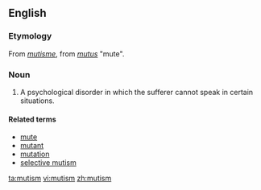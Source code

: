 ==English==
{{wikipedia|dab=mutism}}

===Etymology===
From {{etyl|fr}} ''[[mutisme]]'', from {{etyl|la}} ''[[mutus]]'' "mute".

===Noun===
{{en-noun}}

# A psychological disorder in which the sufferer cannot speak in certain situations.

====Related terms====
* [[mute]]
* [[mutant]]
* [[mutation]]
* [[selective mutism]]

[[ta:mutism]]
[[vi:mutism]]
[[zh:mutism]]